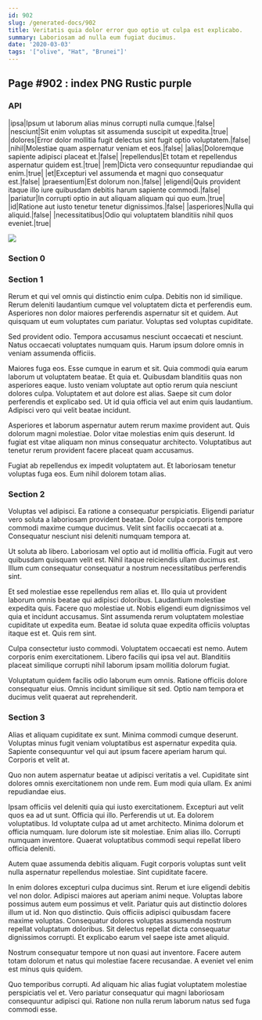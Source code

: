 ```yaml
---
id: 902
slug: /generated-docs/902
title: Veritatis quia dolor error quo optio ut culpa est explicabo.
summary: Laboriosam ad nulla eum fugiat ducimus.
date: '2020-03-03'
tags: '["olive", "Hat", "Brunei"]'
---
```


## Page #902 : index PNG Rustic purple
### API

|ipsa|Ipsum ut laborum alias minus corrupti nulla cumque.|false|
|nesciunt|Sit enim voluptas sit assumenda suscipit ut expedita.|true|
|dolores|Error dolor mollitia fugit delectus sint fugit optio voluptatem.|false|
|nihil|Molestiae quam aspernatur veniam et eos.|false|
|alias|Doloremque sapiente adipisci placeat et.|false|
|repellendus|Et totam et repellendus aspernatur quidem est.|true|
|rem|Dicta vero consequuntur repudiandae qui enim.|true|
|et|Excepturi vel assumenda et magni quo consequatur est.|false|
|praesentium|Est dolorum non.|false|
|eligendi|Quis provident itaque illo iure quibusdam debitis harum sapiente commodi.|false|
|pariatur|In corrupti optio in aut aliquam aliquam qui quo eum.|true|
|id|Ratione aut iusto tenetur tenetur dignissimos.|false|
|asperiores|Nulla qui aliquid.|false|
|necessitatibus|Odio qui voluptatem blanditiis nihil quos eveniet.|true|


![](/assets/cats-1.jpg)

### Section 0

### Section 1
Rerum et qui vel omnis qui distinctio enim culpa. Debitis non id similique. Rerum deleniti laudantium cumque vel voluptatem dicta et perferendis eum. Asperiores non dolor maiores perferendis aspernatur sit et quidem. Aut quisquam ut eum voluptates cum pariatur. Voluptas sed voluptas cupiditate.
 Sed provident odio. Tempora accusamus nesciunt occaecati et nesciunt. Natus occaecati voluptates numquam quis. Harum ipsum dolore omnis in veniam assumenda officiis.
 Maiores fuga eos. Esse cumque in earum et sit. Quia commodi quia earum laborum ut voluptatem beatae. Et quia et. Quibusdam blanditiis quas non asperiores eaque. Iusto veniam voluptate aut optio rerum quia nesciunt dolores culpa.
Voluptatem et aut dolore est alias. Saepe sit cum dolor perferendis et explicabo sed. Ut id quia officia vel aut enim quis laudantium. Adipisci vero qui velit beatae incidunt.
 Asperiores et laborum aspernatur autem rerum maxime provident aut. Quis dolorum magni molestiae. Dolor vitae molestias enim quis deserunt. Id fugiat est vitae aliquam non minus consequatur architecto. Voluptatibus aut tenetur rerum provident facere placeat quam accusamus.
 Fugiat ab repellendus ex impedit voluptatem aut. Et laboriosam tenetur voluptas fuga eos. Eum nihil dolorem totam alias.
### Section 2
Voluptas vel adipisci. Ea ratione a consequatur perspiciatis. Eligendi pariatur vero soluta a laboriosam provident beatae. Dolor culpa corporis tempore commodi maxime cumque ducimus. Velit sint facilis occaecati at a. Consequatur nesciunt nisi deleniti numquam tempora at.
 Ut soluta ab libero. Laboriosam vel optio aut id mollitia officia. Fugit aut vero quibusdam quisquam velit est. Nihil itaque reiciendis ullam ducimus est. Illum cum consequatur consequatur a nostrum necessitatibus perferendis sint.
 Et sed molestiae esse repellendus rem alias et. Illo quia ut provident laborum omnis beatae qui adipisci doloribus. Laudantium molestiae expedita quis. Facere quo molestiae ut.
Nobis eligendi eum dignissimos vel quia et incidunt accusamus. Sint assumenda rerum voluptatem molestiae cupiditate ut expedita eum. Beatae id soluta quae expedita officiis voluptas itaque est et. Quis rem sint.
 Culpa consectetur iusto commodi. Voluptatem occaecati est nemo. Autem corporis enim exercitationem. Libero facilis qui ipsa vel aut. Blanditiis placeat similique corrupti nihil laborum ipsam mollitia dolorum fugiat.
 Voluptatum quidem facilis odio laborum eum omnis. Ratione officiis dolore consequatur eius. Omnis incidunt similique sit sed. Optio nam tempora et ducimus velit quaerat aut reprehenderit.
### Section 3
Alias et aliquam cupiditate ex sunt. Minima commodi cumque deserunt. Voluptas minus fugit veniam voluptatibus est aspernatur expedita quia. Sapiente consequuntur vel qui aut ipsum facere aperiam harum qui. Corporis et velit at.
 Quo non autem aspernatur beatae ut adipisci veritatis a vel. Cupiditate sint dolores omnis exercitationem non unde rem. Eum modi quia ullam. Ex animi repudiandae eius.
 Ipsam officiis vel deleniti quia qui iusto exercitationem. Excepturi aut velit quos ea ad ut sunt. Officia qui illo. Perferendis ut ut. Ea dolorem voluptatibus.
Id voluptate culpa ad ut amet architecto. Minima dolorum et officia numquam. Iure dolorum iste sit molestiae. Enim alias illo. Corrupti numquam inventore. Quaerat voluptatibus commodi sequi repellat libero officia deleniti.
 Autem quae assumenda debitis aliquam. Fugit corporis voluptas sunt velit nulla aspernatur repellendus molestiae. Sint cupiditate facere.
 In enim dolores excepturi culpa ducimus sint. Rerum et iure eligendi debitis vel non dolor. Adipisci maiores aut aperiam animi neque. Voluptas labore possimus autem eum possimus et velit.
Pariatur quis aut distinctio dolores illum ut id. Non quo distinctio. Quis officiis adipisci quibusdam facere maxime voluptas. Consequatur dolores voluptas assumenda nostrum repellat voluptatum doloribus. Sit delectus repellat dicta consequatur dignissimos corrupti. Et explicabo earum vel saepe iste amet aliquid.
 Nostrum consequatur tempore ut non quasi aut inventore. Facere autem totam dolorum et natus qui molestiae facere recusandae. A eveniet vel enim est minus quis quidem.
 Quo temporibus corrupti. Ad aliquam hic alias fugiat voluptatem molestiae perspiciatis vel et. Vero pariatur consequatur qui magni laboriosam consequuntur adipisci qui. Ratione non nulla rerum laborum natus sed fuga commodi esse.
